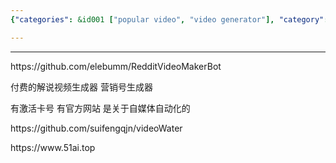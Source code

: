 ```yaml
---
{"categories": &id001 ["popular video", "video generator"], "category": "Video Editing", "date": "2022-07-10 10:57:52", "description": "This article discusses Simple Viral Video Generators, highlighting GitHub repositories for RedditVideoMakerBot and videoWater. Additionally, it provides a website link, 51ai.top, which is related to automated marketing.", "tags": *id001, "title": "Simple Viral Video Generators"}

---
```


------

https://github.com/elebumm/RedditVideoMakerBot

付费的解说视频生成器 营销号生成器

有激活卡号 有官方网站 是关于自媒体自动化的

https://github.com/suifengqjn/videoWater

https://www.51ai.top

